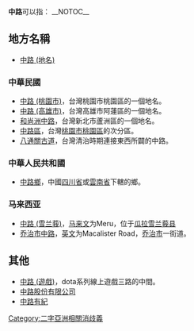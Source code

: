'''中路'''可以指：
__NOTOC__
== 地方名稱 ==

*[[中路_(地名)|中路 (地名)]]
=== 中華民國 ===
*[[中路_(桃園市)|中路 (桃園市)]]，台灣桃園市桃園區的一個地名。
*[[中路_(高雄市)|中路 (高雄市)]]，台灣高雄市阿蓮區的一個地名。
*[[和尚洲中路|和尚洲中路]]，台灣新北市蘆洲區的一個地名。
*[[中路區|中路區]]，台灣[[桃園市|桃園市]][[桃園區|桃園區]]的次分區。
*[[八通關古道|八通關古道]]，台灣清治時期連接東西所闢的中路。

=== 中華人民共和國 ===
*[[中路鄉|中路鄉]]，中國[[四川省|四川省]]或[[雲南省|雲南省]]下轄的鄉。

=== 马来西亚 ===
*[[中路_(雪兰莪)|中路 (雪兰莪)]]，[[马来文|马来文]]为Meru，位于[[瓜拉雪兰莪县|瓜拉雪兰莪县]]
*[[乔治市中路|乔治市中路]]，[[英文|英文]]为Macalister Road，[[乔治市|乔治市]]一街道。

== 其他 ==
*[[中路_(遊戲)|中路 (遊戲)]]，dota系列線上遊戲三路的中間。
*[[中路股份有限公司|中路股份有限公司]]
*[[中路有紀|中路有紀]]

{{消歧義}}

[[Category:二字亞洲相關消歧義|Category:二字亞洲相關消歧義]]